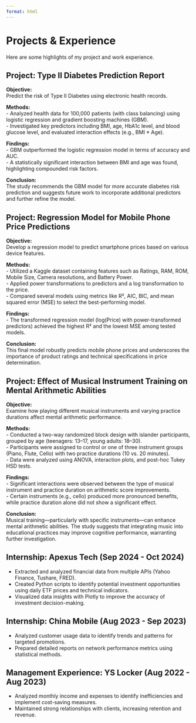 ```yaml
---
format: html
---
```


# Projects & Experience

Here are some highlights of my project and work experience.

## Project: Type II Diabetes Prediction Report

**Objective:**\
Predict the risk of Type II Diabetes using electronic health records.

**Methods:**\
- Analyzed health data for 100,000 patients (with class balancing) using logistic regression and gradient boosting machines (GBM).\
- Investigated key predictors including BMI, age, HbA1c level, and blood glucose level, and evaluated interaction effects (e.g., BMI \* Age).

**Findings:**\
- GBM outperformed the logistic regression model in terms of accuracy and AUC.\
- A statistically significant interaction between BMI and age was found, highlighting compounded risk factors.

**Conclusion:**\
The study recommends the GBM model for more accurate diabetes risk prediction and suggests future work to incorporate additional predictors and further refine the model.

## Project: Regression Model for Mobile Phone Price Predictions

**Objective:**\
Develop a regression model to predict smartphone prices based on various device features.

**Methods:**\
- Utilized a Kaggle dataset containing features such as Ratings, RAM, ROM, Mobile Size, Camera resolutions, and Battery Power.\
- Applied power transformations to predictors and a log transformation to the price.\
- Compared several models using metrics like R², AIC, BIC, and mean squared error (MSE) to select the best-performing model.

**Findings:**\
- The transformed regression model (log(Price) with power-transformed predictors) achieved the highest R² and the lowest MSE among tested models.

**Conclusion:**\
This final model robustly predicts mobile phone prices and underscores the importance of product ratings and technical specifications in price determination.

## Project: Effect of Musical Instrument Training on Mental Arithmetic Abilities

**Objective:**\
Examine how playing different musical instruments and varying practice durations affect mental arithmetic performance.

**Methods:**\
- Conducted a two-way randomized block design with islander participants, grouped by age (teenagers: 13–17, young adults: 18–30).\
- Participants were assigned to control or one of three instrument groups (Piano, Flute, Cello) with two practice durations (10 vs. 20 minutes).\
- Data were analyzed using ANOVA, interaction plots, and post-hoc Tukey HSD tests.

**Findings:**\
- Significant interactions were observed between the type of musical instrument and practice duration on arithmetic score improvements.\
- Certain instruments (e.g., cello) produced more pronounced benefits, while practice duration alone did not show a significant effect.

**Conclusion:**\
Musical training—particularly with specific instruments—can enhance mental arithmetic abilities. The study suggests that integrating music into educational practices may improve cognitive performance, warranting further investigation.

## Internship: Apexus Tech (Sep 2024 - Oct 2024)

-   Extracted and analyzed financial data from multiple APIs (Yahoo Finance, Tushare, FRED).
-   Created Python scripts to identify potential investment opportunities using daily ETF prices and technical indicators.
-   Visualized data insights with Plotly to improve the accuracy of investment decision-making.

## Internship: China Mobile (Aug 2023 - Sep 2023)

-   Analyzed customer usage data to identify trends and patterns for targeted promotions.
-   Prepared detailed reports on network performance metrics using statistical methods.

## Management Experience: YS Locker (Aug 2022 - Aug 2023)

-   Analyzed monthly income and expenses to identify inefficiencies and implement cost-saving measures.
-   Maintained strong relationships with clients, increasing retention and revenue.
